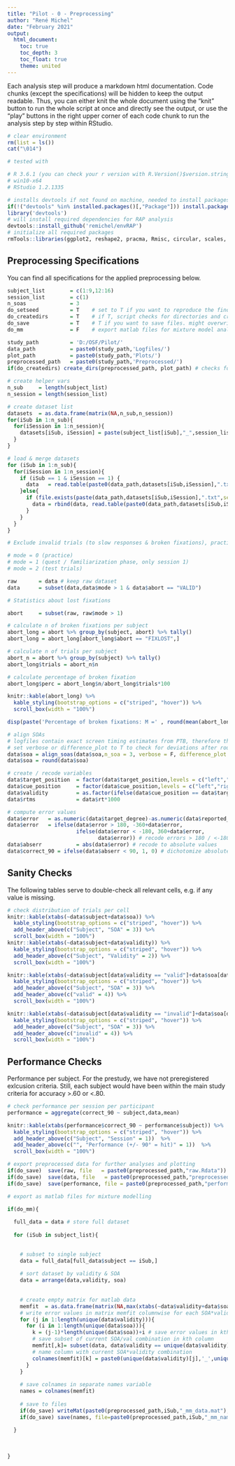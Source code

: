 ```yaml
---
title: "Pilot - 0 - Preprocessing"
author: "René Michel"
date: "February 2021"
output: 
  html_document:
    toc: true
    toc_depth: 3
    toc_float: true
    theme: united
---
```



Each analysis step will produce a markdown html documentation. Code chunks (except the specifications) will be hidden to keep the output readable. Thus, you can either knit the whole document using the "knit" button to run the whole script at once and directly see the output, or use the "play" buttons in the right upper corner of each code chunk to run the analysis step by step within RStudio.

```r
# clear environment
rm(list = ls())
cat("\014")
```

```r


# tested with 

# R 3.6.1 (you can check your r version with R.Version()$version.string)
# win10-x64
# RStudio 1.2.1335

# installs devtools if not found on machine, needed to install packages from github
if(!("devtools" %in% installed.packages()[,"Package"])) install.packages('devtools')
library('devtools')
# will install required dependencies for RAP analysis
devtools::install_github('remichel/envRAP') 
# initialize all required packages
rmTools::libraries(ggplot2, reshape2, pracma, Rmisc, circular, scales, R.matlab, dplyr, stats, lattice, car, rmTools, knitr, kableExtra) 
```

## Preprocessing Specifications

You can find all specifications for the applied preprocessing below.

```r
subject_list        = c(1:9,12:16)
session_list        = c(1)
n_soas              = 3
do_setseed          = T    # set to T if you want to reproduce the findings
do_createdirs       = T    # if T, script checks for directories and creates them if necessary
do_save             = T    # T if you want to save files. might overwrite existing datafiles
do_mm               = F    # export matlab files for mixture model analysis?
```

```r
study_path          = 'D:/OSF/Pilot/'
data_path           = paste0(study_path,'Logfiles/')
plot_path           = paste0(study_path,'Plots/')
preprocessed_path   = paste0(study_path,'Preprocessed/')
if(do_createdirs) create_dirs(preprocessed_path, plot_path) # checks for paths and creates them if missing
```

```r

# create helper vars
n_sub     = length(subject_list)
n_session = length(session_list)

# create dataset list
datasets  = as.data.frame(matrix(NA,n_sub,n_session))
for(iSub in 1:n_sub){
  for(iSession in 1:n_session){
    datasets[iSub, iSession] = paste(subject_list[iSub],"_",session_list[iSession], sep= "")
  }
}

# load & merge datasets
for (iSub in 1:n_sub){
  for(iSession in 1:n_session){
    if (iSub == 1 & iSession == 1) {
      data   = read.table(paste0(data_path,datasets[iSub,iSession],".txt"), sep="\t",h=T) 
    }else{
      if (file.exists(paste(data_path,datasets[iSub,iSession],".txt",sep=""))){
        data = rbind(data, read.table(paste0(data_path,datasets[iSub,iSession],".txt"), sep="\t",h=T))
      }
    }
  }
}
```


```r
# Exclude invalid trials (to slow responses & broken fixations), practice trials and first practice session

# mode = 0 (practice)
# mode = 1 (quest / familiarization phase, only session 1)
# mode = 2 (test trials)

raw       = data # keep raw dataset
data      = subset(data,data$mode > 1 & data$abort == "VALID")

```


```r
# Statistics about lost fixations

abort     = subset(raw, raw$mode > 1)

# calculate n of broken fixations per subject
abort_long = abort %>% group_by(subject, abort) %>% tally()
abort_long = abort_long[abort_long$abort == "FIXLOST",]

# calculate n of trials per subject
abort_n = abort %>% group_by(subject) %>% tally()
abort_long$trials = abort_n$n

# calculate percentage of broken fixation
abort_long$perc = abort_long$n/abort_long$trials*100

knitr::kable(abort_long) %>%
  kable_styling(bootstrap_options = c("striped", "hover")) %>% 
  scroll_box(width = "100%")

disp(paste('Percentage of broken fixations: M =' , round(mean(abort_long$perc),2), '; SD =', round(sd(abort_long$perc),2)))
```


```r

# align SOAs
# logfiles contain exact screen timing estimates from PTB, therefore they may vary slightly across sessions
# set verbose or difference_plot to T to check for deviations after rounding
data$soa = align_soas(data$soa,n_soa = 3, verbose = F, difference_plot = F)
data$soa = round(data$soa)

# create / recode variables
data$target_position  = factor(data$target_position,levels = c("left","right"))
data$cue_position     = factor(data$cue_position,levels = c("left","right"))
data$validity         = as.factor(ifelse(data$cue_position == data$target_position, "valid", "invalid"))
data$rtms             = data$rt*1000

# compute error values
data$error   = as.numeric(data$target_degree)-as.numeric(data$reported_degree) # calculate raw error [-360, 360]
data$error   = ifelse(data$error > 180, -360+data$error,
                      ifelse(data$error < -180, 360+data$error, 
                             data$error)) # recode errors > 180 / <-180 to get error values in [-180, 180]
data$abserr           = abs(data$error) # recode to absolute values
data$correct_90 = ifelse(data$abserr < 90, 1, 0) # dichotomize absolute errors into hits/misses to check whether QUEST was successful
```

## Sanity Checks

The following tables serve to double-check all relevant cells, e.g. if any value is missing. 

```r

# check distribution of trials per cell
knitr::kable(xtabs(~data$subject+data$soa)) %>%
  kable_styling(bootstrap_options = c("striped", "hover")) %>% 
  add_header_above(c("Subject", "SOA" = 3)) %>%
  scroll_box(width = "100%")
knitr::kable(xtabs(~data$subject+data$validity)) %>%
  kable_styling(bootstrap_options = c("striped", "hover")) %>% 
  add_header_above(c("Subject", "Validity" = 2)) %>%
  scroll_box(width = "100%")

knitr::kable(xtabs(~data$subject[data$validity == "valid"]+data$soa[data$validity == "valid"])) %>%
  kable_styling(bootstrap_options = c("striped", "hover")) %>% 
  add_header_above(c("Subject", "SOA" = 3)) %>%
  add_header_above(c("valid" = 4)) %>%
  scroll_box(width = "100%")

knitr::kable(xtabs(~data$subject[data$validity == "invalid"]+data$soa[data$validity == "invalid"])) %>%
  kable_styling(bootstrap_options = c("striped", "hover")) %>% 
  add_header_above(c("Subject", "SOA" = 3)) %>%
  add_header_above(c("invalid" = 4)) %>%
  scroll_box(width = "100%")
```

## Performance Checks

Performance per subject. For the prestudy, we have not preregistered exlcusion criteria. Still, each subject would have been within the main study criteria for accuracy >.60 or <.80.

```r

# check performance per session per participant
performance = aggregate(correct_90 ~ subject,data,mean)

knitr::kable(xtabs(performance$correct_90 ~ performance$subject)) %>% 
  kable_styling(bootstrap_options = c("striped", "hover")) %>% 
  add_header_above(c("Subject", "Session" = 1))  %>% 
  add_header_above(c("", "Performance (+/- 90° = hit)" = 1))  %>%
  scroll_box(width = "100%")

```

```r
# export preprocessed data for further analyses and plotting
if(do_save)  save(raw, file   = paste0(preprocessed_path,"raw.Rdata"))
if(do_save)  save(data, file   = paste0(preprocessed_path,"preprocessed.Rdata"))
if(do_save)  save(performance, file = paste0(preprocessed_path,"performance.Rdata"))

```


```r

# export as matlab files for mixture modelling

if(do_mm){
  
  full_data = data # store full dataset 
  
  for (iSub in subject_list){

    
    # subset to single subject
    data = full_data[full_data$subject == iSub,]
    
    # sort dataset by validity & SOA
    data = arrange(data,validity, soa)
    
      
    # create empty matrix for matlab data
    memfit  = as.data.frame(matrix(NA,max(xtabs(~data$validity+data$soa)),length(unique(data$validity))*length(unique(data$soa))))
    # write error values in matrix memfit columnwise for each SOA*validity combination
    for (j in 1:length(unique(data$validity))){
      for (i in 1:length(unique(data$soa))){
        k = (j-1)*length(unique(data$soa))+i # save error values in kth column with current error vector
        # save subset of current SOA/val combination in kth column
        memfit[,k]= subset(data, data$validity == unique(data$validity)[j] &  data$soa == unique(data$soa)[i])$error 
        # name column with current SOA*validity combination
        colnames(memfit)[k] = paste0(unique(data$validity)[j],'_',unique(data$soa)[i]) 
      }
    }
    
    # save colnames in separate names variable
    names = colnames(memfit)
    
    # save to files
    if(do_save) writeMat(paste0(preprocessed_path,iSub,"_mm_data.mat"), d = memfit)
    if(do_save) save(names, file=paste0(preprocessed_path,iSub,"_mm_names.R"))
    
  }
        
        
        
}
```


